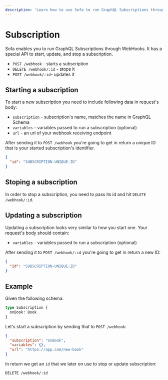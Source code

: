 ```yaml
---
description: 'Learn how to use Sofa to run GraphQL Subscriptions through Webhooks by starting, updating, and stopping a subscription with POST, DELETE, and PUT requests. #GraphQL'
---
```


# Subscription

Sofa enables you to run GraphQL Subscriptions through WebHooks. It has a special API to start, update, and stop a subscription.

- `POST /webhook` - starts a subscription
- `DELETE /webhook/:id` - stops it
- `POST /webhook/:id`- updates it

## Starting a subscription

To start a new subscription you need to include following data in request's body:

- `subscription` - subscription's name, matches the name in GraphQL Schema
- `variables` - variables passed to run a subscription (optional)
- `url` - an url of your webhook receiving endpoint

After sending it to `POST /webhook` you're going to get in return a unique ID that is your started subscription's identifier.

```json
{
  "id": "SUBSCRIPTION-UNIQUE-ID"
}
```

## Stoping a subscription

In order to stop a subscription, you need to pass its id and hit `DELETE /webhook/:id`.

## Updating a subscription

Updating a subscription looks very similar to how you start one. Your request's body should contain:

- `variables` - variables passed to run a subscription (optional)

After sending it to `POST /webhook/:id` you're going to get in return a new ID:

```json
{
  "id": "SUBSCRIPTION-UNIQUE-ID"
}
```

## Example

Given the following schema:

```graphql
type Subscription {
  onBook: Book
}
```

Let's start a subscription by sending that to `POST /webhook`:

```json
{
  "subscription": "onBook",
  "variables": {},
  "url": "https://app.com/new-book"
}
```

In return we get an `id` that we later on use to stop or update subscription:

```
DELETE /webhook/:id
```
